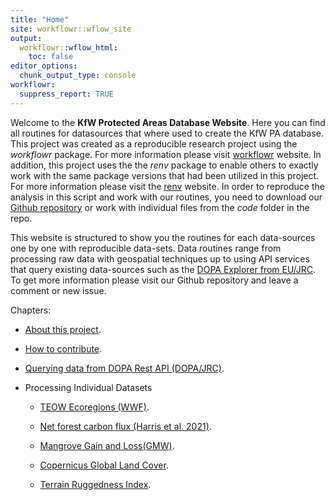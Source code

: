 ```yaml
---
title: "Home"
site: workflowr::wflow_site
output:
  workflowr::wflow_html:
    toc: false
editor_options:
  chunk_output_type: console
workflowr:
  suppress_report: TRUE
---
```


Welcome to the **KfW Protected Areas Database Website**. Here you can find all routines for datasources that where used to create the KfW PA database. This project was created as a reproducible research project using the *workflowr* package. For more information please visit [workflowr](https://github.com/jdblischak/workflowr) website. In addition, this project uses the the *renv* package to enable others to exactly work with the same package versions that had been utilized in this project. For more information please visit the [renv](https://rstudio.github.io/renv/index.html) website. In order to reproduce the analysis in this script and work with our routines, you need to download our [Github repository](https://github.com/openkfw/mapme.protectedareas) or work with individual files from the *code* folder in the repo. 

This website is structured to show you the routines for each data-sources one by one with reproducible data-sets. Data routines range from processing raw data with geospatial techniques up to using API services that query existing data-sources such as the [DOPA Explorer from EU/JRC](https://dopa-explorer.jrc.ec.europa.eu/). To get more information please visit our Github repository and leave a comment or new issue. 

Chapters:

- [About this project](README.html).

- [How to contribute](contribute.html).

- [Querying data from DOPA Rest API (DOPA/JRC)](dopa-rest.html).

- Processing Individual Datasets

  - [TEOW Ecoregions (WWF)](wwf_teow.html).

  - [Net forest carbon flux (Harris et al. 2021)](carbon-flux.html).
  
  - [Mangrove Gain and Loss(GMW)](gmw-mangrove.html).
  
  - [Copernicus Global Land Cover](copernicus-land-cover.html).

  - [Terrain Ruggedness Index](terrain_ruggedness_index.html).

